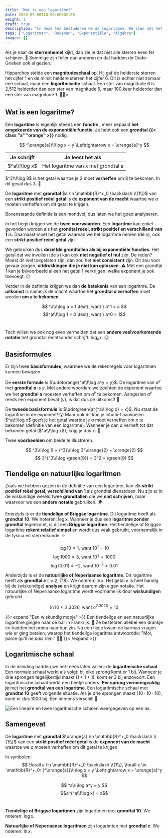 ```yaml
---
title: "Wat is een logaritme?"
date: 2020-09-06T18:00:00+02:00
weight: 1
draft: true
description: "In deze les bestuderen we de logaritmen. We zien dat het de inverse is van de exponentïele functie en leren over enkele speciale logaritmen."
tags: ["Logaritmen", "Rekenen", "Exponentiële", "Algebra"]
images: []
---
```

Als je naar de **sterrenhemel** kijkt, dan zie je dat niet alle sterren even fel schijnen. :star2: Sommige zijn feller dan anderen en dat hadden de Oude-Grieken ook al gezien. 

Hipparchos stelde een **magnitudeschaal** op. Hij gaf de helderste sterren het cijfer 1 en de minst heldere sterren het cijfer 6. Dit is echter niet zomaar een schaal, maar een **logaritmische** schaal. Een ster van magnitude 6 is 2,512 helderder dan een ster van magnitude 5, maar 100 keer helderder dan een ster van magnitude 1. 🤯🌠⭐

## Wat is een logaritme?
Een **logaritme** is eigenlijk steeds een **functie** <Mute text="(je stopt een getal in het machientje en je krijgt een ander ervoor terug)"/>, meer bepaald **het omgekeerde van de exponentiële functie**. Je hebt ook een **grondtal {{< class "a" "orange" >}}** nodig.

$$
^\orange{a}\\!\log x = y \Leftrightarrow x = \orange{a}^y
$$

| Je schrijft   | Je leest het als                   |
|---------------|------------------------------------|
| $^a\\!\log x$ | Het logaritme van x met grondtal a |

$^2\\!\log 8$ is het getal waartoe je $2$ moet **verheffen** om $8$ te bekomen. In dit geval dus $3$. 🎉

<Attention title="De logaritme">

De **logaritme** met **grondtal** $a \in \mathbb{R}^+_0 \backslash \\{1\\}$ van een **strikt positief reëel getal** is de **exponent van de macht** waartoe we $a$ moeten verheffen om dit getal te krijgen.
</Attention>

Bovenstaande definitie is een mondvol, dus laten we het goed analyseren. ️

In het begin krijgen we de **twee voorwaarden**. Een **logaritme** kan enkel gevonden worden als het **grondtal reëel, strikt positief en verschillend van 1** is. Daarnaast moet het getal waarvan we het logaritme nemen (de $x$), ook een **strikt positief reëel getal** zijn.

We gebruiken dus **dezelfde grondtallen als bij exponentiële functies**. Het getal dat we invullen (de $x$) kan ook **niet negatief of nul** zijn. De reden? Moest dit wel toegelaten zijn, dan zou het **niet consistent** zijn. Dit zou voor gevaar zorgen, **uitdrukkingen die je niet kan oplossen**. ⚠️ Met een grondtal 1 kan je bijvoorbeeld alleen het getal 1 verkrijgen, welke exponent je ook toevoegt. 😕

Verder in de definitie krijgen we dan **de betekenis** van een logaritme. De **uitkomst** is namelijk de macht waartoe het **grondtal $a$ verhoffen** moet worden **om $x$ te bekomen**.

<Attention title="Logaritmen met 1 en 0">

$$
^a\\!\log a = 1 \text{, want } a^1 = a
$$
$$^a\\!\log 1 = 0 \text{, want } a^0 = 1$$  
</Attention>

Toch willen we ook nog even vermelden dat een **andere veelvoorkomende notatie** <Mute text="(voornamelijk in het buitenland)"/> het grondtal rechtsonder schrijft: $\log _a x$. 😉

## Basisformules
Er zijn twee **basisformules**, waarmee we de rekenregels voor logaritmen kunnen bewijzen.

De **eerste formule** is $\udotorange{^a\\!\log a^y = y}$. De logaritme van $a^y$ met **grondtal $a$** is $y$. Met andere woorden: we zochten de exponent waartoe we het **grondtal a** moesten verheffen om $a^y$ te bekomen. Aangezien $a^y$ reeds een exponent bevat ($y$), is dat dus de uitkomst! 🥳

De **tweede basisformule** is $\udotgreen{a^{^a\\!\log x} = x}$. Nu staat de logaritme in de exponent! 😮 Maar ook dit kan je intuïtief aanvoelen. $^a\\!\log x$ geeft je het getal waartoe je $a$ moet verheffen om $x$ te bekomen (definitie van een logaritme). Wanneer je dan $a$ verheft tot dat bekomen getal ($^a\\!\log x$), krijg je dus $x$. 🤯

Twee **voorbeelden** om beide te illustreren.

$$
^3\\!\log 9 = {^3}\\!\log 3^\orange{2} = \orange{2}
$$
$$
3^{^3\\!\log \green{9}} = 3^2 = \green{9}
$$

## Tiendelige en natuurlijke logaritmen
Zoals we hebben gezien in de definitie van een logaritme, kan elk **strikt positief reëel getal, verschillend van 1** als grondtal dienstdoen. Nu zijn er in de wiskundige wereld twee **grondtallen** die we **niet schrijven**, maar waarvoor we een **andere notatie** gebruiken. 🌍

Enerzijds is er de **tiendelige of Briggse logaritme**. Dit logaritme heeft als **grondtal 10**. We noteren: $\log x$. Wanneer je dus een **logaritme <Mute text="schijnbaar"/> zonder grondtal** tegenkomt, is dit een **Briggse logaritme**. Het tiendelige of Briggse logaritme **rekent relatief simpel** en wordt dus vaak gebruikt, voornamelijk in de fysica en sterrenkunde. ⭐

$$
\log 10 = 1 \text{, want } 10^1 = 10
$$
$$
\log 1000 = 3 \text{, want } 10^3 = 1000
$$
$$
\log (0.01) = -2 \text{, want } 10^{-2} = 0.01
$$

Anderzijds is er de **natuurlijke of Neperiaanse logaritme**. Dit logaritme heeft als **grondtal $e$** ($\approx 2,718$). We noteren: $\ln x$. Het getal $e$ is heel handig bij de (wiskundige) **analyse** en krijgt daarom zijn eigen notatie. Het natuurlijke of Neperiaanse logaritme wordt voornamelijk door **wiskundigen** gebruikt.

$$
\ln 10 \approx 2.3026 \text{, want } e^{2.3026} = 10
$$

{{< expand "Een wiskundig mopje" >}}
Een tiendelige en een natuurlijke logaritme gingen naar de bar in Frankrijk. 🍺 Ze bestelden allebei een drankje en hadden het prima naar hun zin. Na een tijdje kwam de barman vragen wie er ging betalen, waarop het tiendelige logaritme antwoordde: "Moi, parce qu'il *ne pais rien*." 🥁😂
{{< /expand >}}

## Logaritmische schaal
In de inleiding hadden we het reeds laten vallen: de **logaritmische schaal**. Een normale <Mute text="lineaire"/> schaal werkt als volgt: bij elke sprong komt er $1$ bij. Wanneer je drie sprongen tegelijkertijd maakt ($1 + 1 + 1$), komt er $3$ bij enzovoort. Een logaritmische schaal werkt een beetje anders. **Per sprong vermenigvuldig je** met het **grondtal van een logaritme**. Een logaritmische schaal met **grondtal 10** geeft volgende situatie. Als je drie sprongen maakt ($10 \cdot 10 \cdot 10$), komt er dus $1000$ bij. Een immens verschil! 🤯

![Een lineaire en twee logaritmische schalen weergegeven op een as.](img/logaritmische_schaal.png)

## Samengevat
<Attention title="Definitie van een logaritme">

De **logaritme** met **grondtal** $\orange{a} \in \mathbb{R}^+_0 \backslash \\{1\\}$ van een **strikt positief reëel getal** is de **exponent van de macht** waartoe we $a$ moeten verheffen om dit getal te krijgen.

In symbolen:
$$
\forall a \in \mathbb{R}^+_0 \backslash \\{1\\}, \forall x \in \mathbb{R}^+_0: {^\orange{a}}\\!\log x = y \Leftrightarrow x = \orange{a}^y
$$
</Attention>

<Attention title="De basisformules">

$$
^a\\!\log a^y = y
$$
$$a^{^a\\!\log x} = x$$  
</Attention>

<Attention title="Tiendelige en natuurlijke logaritmen">

**Tiendelige of Briggse logaritmen** zijn logaritmen met **grondtal 10**. We noteren: $\log x$.

**Natuurlijke of Neperiaanse logaritmen** zijn logarimten met **grondtal $e$**. We noteren: $\ln x$.
</Attention>